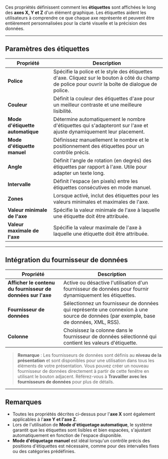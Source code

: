 Ces propriétés définissent comment les **étiquettes** sont affichées le long des **axes X, Y et Z** d'un élément graphique. Les étiquettes aident les utilisateurs à comprendre ce que chaque axe représente et peuvent être entièrement personnalisées pour la clarté visuelle et la précision des données.

***

## **Paramètres des étiquettes**

| **Propriété**                    | **Description**                                                                                                                                  |
| -------------------------------- | ------------------------------------------------------------------------------------------------------------------------------------------------ |
| **Police**                       | Spécifie la police et le style des étiquettes d'axe. Cliquez sur le bouton à côté du champ de police pour ouvrir la boîte de dialogue de police. |
| **Couleur**                      | Définit la couleur des étiquettes d'axe pour un meilleur contraste et une meilleure lisibilité.                                                  |
| **Mode d'étiquette automatique** | Détermine automatiquement le nombre d'étiquettes qui s'adapteront sur l'axe et ajuste dynamiquement leur placement.                              |
| **Mode d'étiquette manuel**      | Définissez manuellement le nombre et le positionnement des étiquettes pour un contrôle précis.                                                   |
| **Angle**                        | Définit l'angle de rotation (en degrés) des étiquettes par rapport à l'axe. Utile pour adapter un texte long.                                    |
| **Intervalle**                   | Définit l'espace (en pixels) entre les étiquettes consécutives en mode manuel.                                                                   |
| **Zones**                        | Lorsque activé, inclut des étiquettes pour les valeurs minimales et maximales de l'axe.                                                          |
| **Valeur minimale de l'axe**     | Spécifie la valeur minimale de l'axe à laquelle une étiquette doit être attribuée.                                                               |
| **Valeur maximale de l'axe**     | Spécifie la valeur maximale de l'axe à laquelle une étiquette doit être attribuée.                                                               |

***

## **Intégration du fournisseur de données**

| **Propriété**                                               | **Description**                                                                                                                       |
| ----------------------------------------------------------- | ------------------------------------------------------------------------------------------------------------------------------------- |
| **Afficher le contenu du fournisseur de données sur l'axe** | Active ou désactive l'utilisation d'un fournisseur de données pour fournir dynamiquement les étiquettes.                              |
| **Fournisseur de données**                                  | Sélectionnez un fournisseur de données qui représente une connexion à une source de données (par exemple, base de données, XML, RSS). |
| **Colonne**                                                 | Choisissez la colonne dans le fournisseur de données sélectionné qui contient les valeurs d'étiquette.                                |

> **Remarque** : Les fournisseurs de données sont définis au **niveau de la présentation** et sont disponibles pour une utilisation dans tous les éléments de votre présentation. Vous pouvez créer un nouveau fournisseur de données directement à partir de cette fenêtre en utilisant le bouton adjacent. Référez-vous à **Travailler avec les fournisseurs de données** pour plus de détails.

***

## **Remarques**

* Toutes les propriétés décrites ci-dessus pour l'**axe X** sont également applicables à l'**axe Y et l'axe Z**.
* Lors de l'utilisation de **Mode d'étiquetage automatique**, le système garantit que les étiquettes sont lisibles et bien espacées, s'ajustant automatiquement en fonction de l'espace disponible.
* **Mode d'étiquetage manuel** est idéal lorsqu'un contrôle précis des positions d'étiquettes est nécessaire, comme pour des intervalles fixes ou des catégories prédéfinies.
